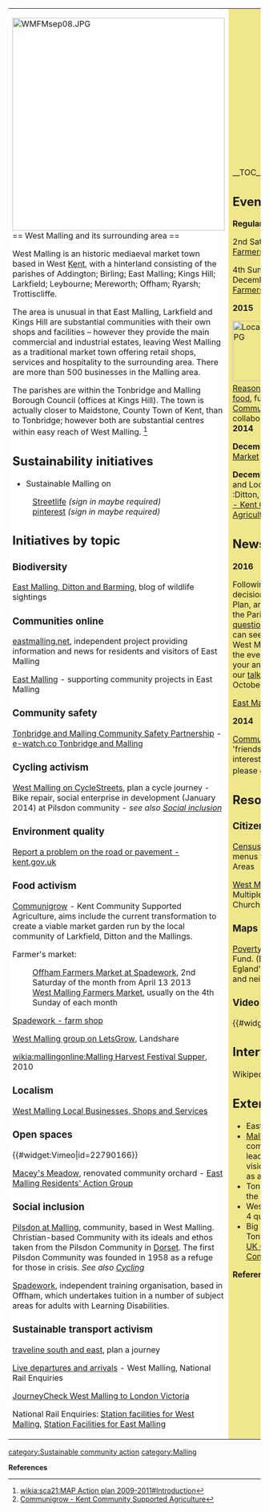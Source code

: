 {| cellpadding="8" cellspacing="0"
|- valign="top" 
| style="background:white" width="52%"|

[[File:WMFMsep08.JPG|424px]]<br clear=left>
== West Malling and its surrounding area ==

West Malling is an historic mediaeval market town based in West [[Kent]], with a hinterland consisting of the parishes of Addington; Birling; East Malling; Kings Hill; Larkfield; Leybourne; Mereworth; Offham; Ryarsh; Trottiscliffe.

The area is unusual in that East Malling, Larkfield and Kings Hill are substantial communities with their own shops and facilities – however they provide the main commercial and industrial estates, leaving West Malling as a traditional market town offering retail shops, services and hospitality to the surrounding area. There are more than 500 businesses in the Malling area.

The parishes are within the Tonbridge and Malling Borough Council (offices at Kings Hill). The town is actually closer to Maidstone, County Town of Kent, than to Tonbridge; however both are substantial centres within easy reach of West Malling. <ref>[[wikia:sca21:MAP Action plan 2009-2011#Introduction]]</ref>

== Sustainability initiatives ==
*Sustainable Malling on 
:[https://www.streetlife.com/page/sustainable-malling/ Streetlife] ''(sign in maybe required)''
:[https://www.pinterest.com/philralph/sustainable-malling/ pinterest] ''(sign in maybe required)''

== Initiatives by topic ==

=== Biodiversity ===

[http://dittoneastmallingbarming.blogspot.com/ East Malling, Ditton and Barming], blog of wildlife sightings

=== Communities online ===

[http://eastmalling.net/ eastmalling.net], independent project providing information and news for residents and visitors of East Malling

[http://www.eastmallingvoice.co.uk/ East Malling] - supporting community projects in East Malling

=== Community safety ===

[http://www.tmcommunitysafety.org.uk/ Tonbridge and Malling Community Safety Partnership] - [http://www.e-watch.co.uk/tonbridge.php e-watch.co Tonbridge and Malling]

=== Cycling activism ===

[http://westmalling.cyclestreets.net/ West Malling on CycleStreets], plan a cycle journey - Bike repair, social enterprise in development (January 2014) at Pilsdon community - ''see also [[Malling#Social inclusion|Social inclusion]]''

=== Environment quality ===

[http://www.kent.gov.uk/roads-and-travel/report-a-problem Report a problem on the road or pavement - kent.gov.uk]

=== Food activism ===

[[Communigrow]] - Kent Community Supported Agriculture, aims include the current transformation to create a viable market garden run by the local community of Larkfield, Ditton and the Mallings. 

Farmer's market: 
:[https://www.facebook.com/OffhamFMSpadework Offham Farmers Market at Spadework], 2nd Saturday of the month from April 13 2013
:[http://www.westmallingfarmersmarket.co.uk/ West Malling Farmers Market], usually on the 4th Sunday of each month

[http://www.spadework.net/shop.html Spadework - farm shop]

[http://www.landshare.net/letsgrow/west-malling/ West Malling group on LetsGrow], Landshare

[[wikia:mallingonline:Malling Harvest Festival Supper]], 2010

=== Localism ===

[http://west-malling.local-shops.co.uk/ West Malling Local Businesses, Shops and Services]

=== Open spaces ===

{{#widget:Vimeo|id=22790166}}

[[wikia:mallingonline:Macey's Meadow|Macey's Meadow]], renovated community orchard - [https://plus.google.com/110454208889912560562/about East Malling Residents' Action Group]

=== Social inclusion ===

[http://www.pilsdonatmalling.org.uk/ Pilsdon at Malling], community, based in West Malling. Christian-based Community with its ideals and ethos taken from the Pilsdon Community in [[Dorset]]. The first Pilsdon Community was founded in 1958 as a refuge for those in crisis. ''See also [[Malling#Cycling|Cycling]]''

[http://www.spadework.net/ Spadework], independent training organisation, based in Offham, which undertakes tuition in a number of subject areas for adults with Learning Disabilities.

=== Sustainable transport activism ===

[http://www.travelinesoutheast.org.uk/ traveline south and east], plan a journey

[http://realtime.nationalrail.co.uk/ldb/station.aspx?T=WMA Live departures and arrivals] - West Malling, National Rail Enquiries

[http://www.journeycheck.com/southeastern/route?action=search&from=WMA&to=VIC&savedRoute=-1 JourneyCheck West Malling to London Victoria]

National Rail Enquiries: [http://www.nationalrail.co.uk/stations/wma/details.html Station facilities for West Malling], [http://www.nationalrail.co.uk/stations/eml/details.html Station Facilities for East Malling]

| style="background:khaki" |

__TOC__

== Events ==

'''Regular events'''

2nd Saturday of the month - [http://www.spadework.net/events.html Offham Farmers Market at Spadework] 

4th Sunday of each month (usually, but December earlier) - [http://www.westmallingfarmersmarket.co.uk/ West Malling Farmers Market]

'''2015'''

[[File:Localfood1.JPG|120px|left]]
'''April 11''' - [http://www.communigrowcsakent.blogspot.co.uk/2015/03/phil-greens-workshop-365-reasons-to.html 365 Reasons to grow, buy and eat local food], fun ways to co-create a book. [[Communigrow]] workshop (in Ditton) in collaboration with Sustainable Malling.<br clear=left>

'''2014'''

'''December 14''' - [http://www.westmallingfarmersmarket.co.uk/ West Malling Farmers Market] (see also regular events) 

'''December 6''' - Festival of Fair Trade and Local<br>
:Ditton, from 12 noon - [http://www.communigrowcsakent.blogspot.co.uk/2014/11/blog-post.html Communigrow - Kent Community Supported Agriculture]

== News and comment ==

'''2016'''

Following West Malling Parish Council's decision to produce a Neighbourhood Plan, and the formal approval process, the Parish Council is asking residents [http://www.westmallingpc.org/four-questions.html 4 questions] to help start the process. You can see a summary of answers from West Malling residents who attended the event on 3rd July, but also still give your answers via the PC website. See our [[Talk:Malling|talk page]] for a sample response, October.

[http://www.eastmalling.org/ East Malling Green Belt Questionaire]

'''2014'''

[[Communigrow]] still needs more 'friends'. If you live locally and might be interested in this local food project please get in touch, December 8 <ref>[http://www.communigrowcsakent.blogspot.co.uk/2014/12/thanks-to-all-for-successful-festival.html Communigrow - Kent Community Supported Agriculture]</ref>

== Resources ==

=== Citizens data initiative ===

[http://ukcensusdata.com/tonbridge-and-malling-e07000115#sthash.jcz97vsQ.3RNFnK9u.dpbs Census data 2011], use drill down menus for ward and Census Output Areas

[http://www.cuf.org.uk/parish/310180 West Malling] Poverty and Index of Multiple Deprivation data from the Church Urban Fund

=== Maps ===

[http://www.cuf.org.uk/poverty-england/poverty-map Poverty Map] from the Church Urban Fund. (Enter location eg 'West Malling, Egland', then zoom out to see whole and neighbouring parishes)

=== Video === 

{{#widget:YouTube|id=9MDjZQ7g7gw}}

== Interwiki links ==
Wikipedia: [[wikipedia:West Malling|West Malling]]

== External links ==
*East Malling Matters on [https://www.facebook.com/eastmallingmatters/ Facebook]
*[[wikia:sca21:Malling Action Partnership|Malling Action Partnership]], community-based partnership leading to a community-developed vision for the future of West Malling as a market town.
*Tonbridge and Malling Friends of the Earth on [https://www.facebook.com/groups/240723169471509/ facebook]
*West Malling Neighbourhood Plan, 4 questions, [http://www.westmallingpc.org/four-questions.html westmallingpc.org]
*Big Lottery Fund grants in Tonbridge and Malling, since 2010, [http://data.ncvo.org.uk/big-lottery-fund/constituencies/ UK Civil Society Almanac | Constituencies], via @ncvo


'''References'''
<references/>

|}


{{scaendmenu}}
[[category:Sustainable community action]]
[[category:Malling]]

'''References'''
{{Attrib sca ref|Malling}}
<references/>